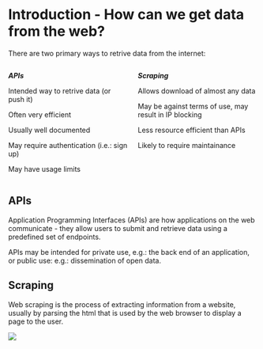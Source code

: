 # Introduction - How can we get data from the web?

There are two primary ways to retrive data from the internet:

:::::{.columns}
:::{.column width="50%"}
***APIs***

Intended way to retrive data (or push it)

Often very efficient

Usually well documented

May require authentication (i.e.: sign up)

May have usage limits
:::
:::{.column width="50%"}
***Scraping***

Allows download of almost any data

May be against terms of use, may result in IP blocking

Less resource efficient than APIs

Likely to require maintainance
:::
:::::

## APIs
Application Programming Interfaces (APIs) are how applications on the web communicate - they allow users to submit and retrieve data using a predefined set of endpoints. 

APIs may be intended for private use, e.g.: the back end of an application, or public use: e.g.: dissemination of open data.

## Scraping
Web scraping is the process of extracting information from a website, usually by parsing the html that is used by the web browser to display a page to the user.



![](images/wiki_table_scrape.png)